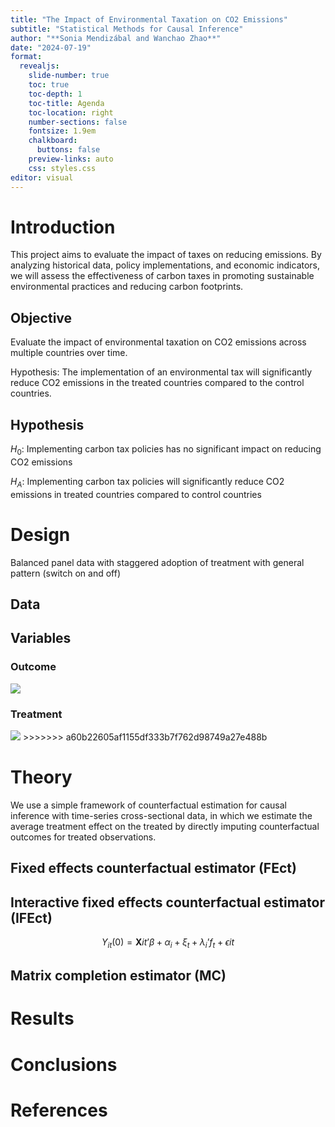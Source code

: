 ```yaml
---
title: "The Impact of Environmental Taxation on CO2 Emissions"
subtitle: "Statistical Methods for Causal Inference"
author: "**Sonia Mendizábal and Wanchao Zhao**"
date: "2024-07-19"
format: 
  revealjs:
    slide-number: true
    toc: true
    toc-depth: 1
    toc-title: Agenda
    toc-location: right
    number-sections: false
    fontsize: 1.9em
    chalkboard: 
      buttons: false
    preview-links: auto
    css: styles.css
editor: visual
---
```


# Introduction

This project aims to evaluate the impact of taxes on reducing emissions. By analyzing historical data, policy implementations, and economic indicators, we will assess the effectiveness of carbon taxes in promoting sustainable environmental practices and reducing carbon footprints.

## Objective

Evaluate the impact of environmental taxation on CO2 emissions across multiple countries over time.

Hypothesis: The implementation of an environmental tax will significantly reduce CO2 emissions in the treated countries compared to the control countries.

## Hypothesis

$H_0$: Implementing carbon tax policies has no significant impact on reducing CO2 emissions

$H_A$: Implementing carbon tax policies will significantly reduce CO2 emissions in treated countries compared to control countries

# Design

Balanced panel data with staggered adoption of treatment with general pattern (switch on and off)

## Data


## Variables

### Outcome

![](/figures/panelview_outcome_wgrl.png)

### Treatment

![](/figures/panelview_treatment_wgrl.png)
>>>>>>> a60b22605af1155df333b7f762d98749a27e488b

# Theory

We use a simple framework of counterfactual estimation for causal inference with time-series cross-sectional data, in which we estimate the average treatment effect on the treated by directly imputing counterfactual outcomes for treated observations.

## Fixed effects counterfactual estimator (FEct)

## Interactive fixed effects counterfactual estimator (IFEct)

$$
Y_{it}(0) = \mathbf{X}{it}’\beta + \alpha_i + \xi_t + \lambda_i’ f_t + \epsilon{it}
$$

## Matrix completion estimator (MC)

# Results

# Conclusions

# References
